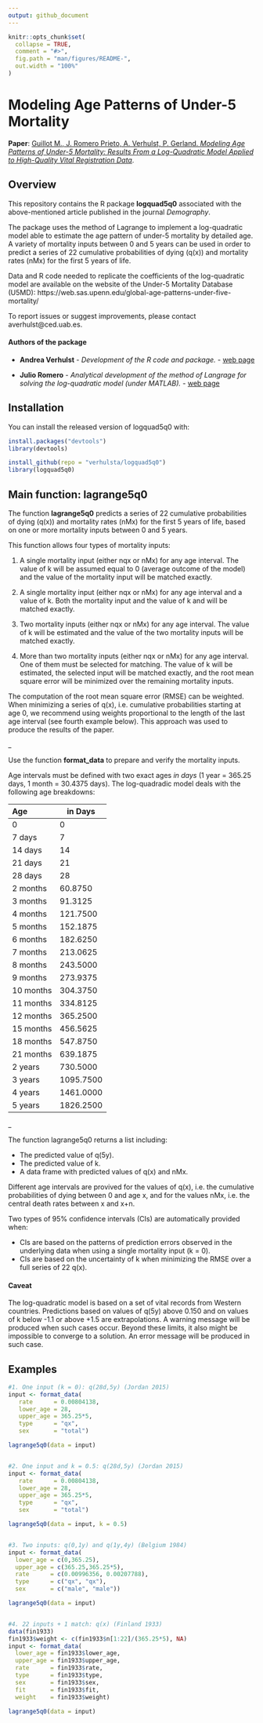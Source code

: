 ```yaml
---
output: github_document
---
```


<!-- README.md is generated from README.Rmd. Please edit that file -->

```r
knitr::opts_chunk$set(
  collapse = TRUE,
  comment = "#>",
  fig.path = "man/figures/README-",
  out.width = "100%"
)
```

# Modeling Age Patterns of Under-5 Mortality

<!-- badges: start -->
<!-- badges: end -->



**Paper**: [Guillot M., J. Romero Prieto, A. Verhulst, P. Gerland. *Modeling Age Patterns of Under-5 Mortality: Results From a Log-Quadratic Model Applied to High-Quality Vital Registration Data*](https://read.dukeupress.edu/demography/article/59/1/321/293847/Modeling-Age-Patterns-of-Under-5-Mortality-Results).


## Overview

This repository contains the R package **logquad5q0** associated with the above-mentioned article published in the journal *Demography*. 

The package uses the method of Lagrange to implement a log-quadratic model able to estimate the age pattern of under-5 mortality by detailed age. A variety of mortality inputs between 0 and 5 years can be used in order to predict a series of 22 cumulative probabilities of dying (q(x)) and mortality rates (nMx) for the first 5 years of life.


Data and R code needed to replicate the coefficients of the log-quadratic model are available on the website of the Under-5 Mortality Database (U5MD): https://web.sas.upenn.edu/global-age-patterns-under-five-mortality/

To report issues or suggest improvements, please contact averhulst@ced.uab.es.




#### Authors of the package

* **Andrea Verhulst** - *Development of the R code and package.* - [web page](https://cedproves.uab.cat/directori/andrea-verhulst/)

* **Julio Romero** - *Analytical development of the method of Langrage for solving the log-quadratic model (under MATLAB).* - [web page](https://www.lshtm.ac.uk/aboutus/people/romero-prieto.julio)




## Installation

You can install the released version of logquad5q0 with:

``` r
install.packages("devtools")
library(devtools)

install_github(repo = "verhulsta/logquad5q0")
library(logquad5q0)
```





## Main function: lagrange5q0

The function **lagrange5q0** predicts a series of 22 cumulative probabilities of dying (q(x)) and mortality rates (nMx) for the first 5 years of life, based on one or more mortality inputs between 0 and 5 years.

This function allows four types of mortality inputs: 

1.	A single mortality input (either nqx or nMx) for any age interval. The value of k will be assumed equal to 0 (average outcome of the model) and the value of the mortality input will be matched exactly.

2.	A single mortality input (either nqx or nMx) for any age interval and a value of k. Both the mortality input and the value of k and will be matched exactly.

3.	Two mortality inputs (either nqx or nMx) for any age interval. The value of k will be estimated and the value of the two mortality inputs will be matched exactly.

4.	More than two mortality inputs (either nqx or nMx) for any age interval. One of them must be selected for matching. The value of k will be estimated, the selected input will be matched exactly, and the root mean square error will be minimized over the remaining mortality inputs.

The computation of the root mean square error (RMSE) can be weighted. When minimizing a series of q(x), i.e. cumulative probabilities starting at age 0, we recommend using weights proportional to the length of the last age interval (see fourth example below). This approach was used to produce the results of the paper.

\_

Use the function **format_data** to prepare and verify the mortality inputs.

Age intervals must be defined with two exact ages *in days* (1 year = 365.25 days, 1 month = 30.4375 days).
The log-quadradic model deals with the following age breakdowns:


  | Age           | in Days       |
  | :------------ |---------------|
  |0              | 0             |
  |7 days         | 7             |
  |14 days        | 14            |
  |21 days        | 21            |
  |28 days        | 28            |
  |2 months       | 60.8750       |
  |3 months       | 91.3125       |
  |4 months       | 121.7500      |
  |5 months       | 152.1875      |
  |6 months       | 182.6250      |
  |7 months       | 213.0625      |
  |8 months       | 243.5000      |
  |9 months       | 273.9375      |
  |10 months      | 304.3750      |
  |11 months      | 334.8125      |
  |12 months      | 365.2500      |
  |15 months      | 456.5625      |
  |18 months      | 547.8750      |
  |21 months      | 639.1875      |
  |2 years        | 730.5000      |
  |3 years        | 1095.7500     |
  |4 years        | 1461.0000     |
  |5 years        | 1826.2500     |
  
\_

The function lagrange5q0 returns a list including:

* The  predicted value of q(5y).
* The  predicted value of k.
* A data frame with predicted values of q(x) and nMx.

Different age intervals are provived for the values of q(x), i.e. the cumulative probabilities of dying between 0 and age x, and for the values nMx,  i.e. the central death rates between x and x+n.


Two types of 95% confidence intervals (CIs) are automatically provided when:

*	CIs are based on the patterns of prediction errors observed in the underlying data when using a single mortality input (k = 0).
*	CIs are based on the uncertainty of k when minimizing the RMSE over a full series of 22 q(x). 



#### Caveat

The log-quadratic model is based on a set of vital records from Western countries. Predictions based on values of q(5y) above 0.150 and on values of k below -1.1 or above +1.5 are extrapolations. A warning message will be produced when such cases occur. Beyond these limits, it also might be impossible to converge to a solution. An error message will be produced in such case.




## Examples

```r

#1. One input (k = 0): q(28d,5y) (Jordan 2015)
input <- format_data(
   rate      = 0.00804138,
   lower_age = 28,
   upper_age = 365.25*5,
   type      = "qx",
   sex       = "total")

lagrange5q0(data = input)


#2. One input and k = 0.5: q(28d,5y) (Jordan 2015)
input <- format_data(
   rate      = 0.00804138,
   lower_age = 28,
   upper_age = 365.25*5,
   type      = "qx",
   sex       = "total")

lagrange5q0(data = input, k = 0.5)


#3. Two inputs: q(0,1y) and q(1y,4y) (Belgium 1984)
input <- format_data(
  lower_age = c(0,365.25),
  upper_age = c(365.25,365.25*5),
  rate      = c(0.00996356, 0.00207788),
  type      = c("qx", "qx"),
  sex       = c("male", "male"))

lagrange5q0(data = input)


#4. 22 inputs + 1 match: q(x) (Finland 1933)
data(fin1933)
fin1933$weight <- c(fin1933$n[1:22]/(365.25*5), NA) 
input <- format_data(
  lower_age = fin1933$lower_age,
  upper_age = fin1933$upper_age,
  rate      = fin1933$rate,
  type      = fin1933$type,
  sex       = fin1933$sex,
  fit       = fin1933$fit,
  weight    = fin1933$weight)

lagrange5q0(data = input)
```


